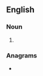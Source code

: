 {{also|DSO|DSÖ}}
==English==

===Noun===
{{en-noun}}

# {{alternative spelling of|dzo|lang=en}}

===Anagrams===
* {{anagrams|en|DOS|DoS|OD's|ODS|OSD|SDO|SOD|SoD|do's|dos|ods|sod}}